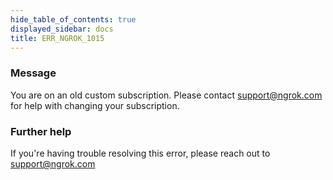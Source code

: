 ```yaml
---
hide_table_of_contents: true
displayed_sidebar: docs
title: ERR_NGROK_1015
---
```


### Message

You are on an old custom subscription. Please contact support@ngrok.com for help with changing your subscription.

<ErrorDetails />

### Further help

If you're having trouble resolving this error, please reach out to [support@ngrok.com](mailto:support@ngrok.com?subject=Help%20with%20ERR_NGROK_1015)
